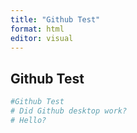 ```yaml
---
title: "Github Test"
format: html
editor: visual
---
```


## Github Test

```r
#Github Test
# Did Github desktop work?
# Hello?
```
